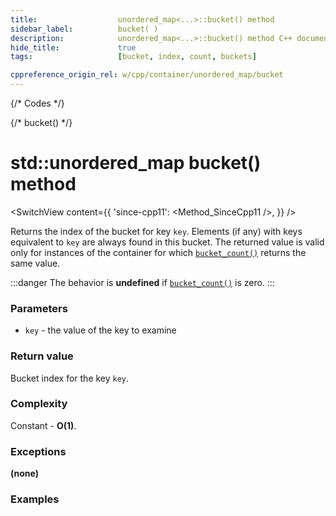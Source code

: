 ```yaml
---
title:					unordered_map<...>::bucket() method
sidebar_label:			bucket( )
description:			unordered_map<...>::bucket() method C++ documentation
hide_title:				true
tags:					[bucket, index, count, buckets]

cppreference_origin_rel: w/cpp/container/unordered_map/bucket
---
```



{/* Codes */}

{/* bucket() */}

# std::unordered_map bucket() method

<SwitchView content={{
    'since-cpp11': <Method_SinceCpp11 />,
    }} />

Returns the index of the bucket for key `key`.
Elements (if any) with keys equivalent to `key` are always found in this bucket.
The returned value is valid only for instances of the container for which [`bucket_count()`](/docs/std/containers/unordered-map/bucket_count) returns the same value.

:::danger 
The behavior is **undefined** if [`bucket_count()`](/docs/std/containers/unordered-map/bucket_count) is zero.
:::

### Parameters

 - `key` - the value of the key to examine

### Return value

Bucket index for the key `key`.

### Complexity

Constant - **O(1)**.

### Exceptions

**(none)**

### Examples

<ImproveSection />
